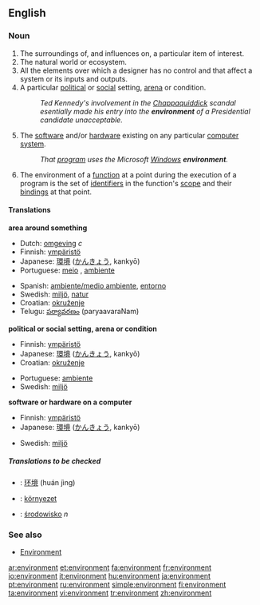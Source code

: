 ==English==

===Noun===
{{en-noun}}

# The surroundings of, and influences on, a particular item of interest.
# The natural world or ecosystem.
#All the elements over which a designer has no control and that affect a system or its inputs and outputs.
#A particular [[political]] or [[social]] setting, [[arena]] or condition.
#:''Ted Kennedy's involvement in the [[Chappaquiddick]] scandal esentially made his entry into the '''environment''' of a Presidential candidate unacceptable.''
# {{cattag|computing}} The [[software]] and/or [[hardware]] existing on any particular [[computer]] [[system]].
#:''That [[program]] uses the Microsoft [[Windows]] '''environment'''.''
# {{complang}} The environment of a [[function]] at a point during the execution of a program is the set of [[identifiers]] in the function's [[scope]] and their [[bindings]] at that point.

====Translations====
'''area around something'''
{{top}}
*Dutch: [[omgeving]] ''c''
*Finnish: [[ympäristö]]
*Japanese: [[環境]] ([[かんきょう]], kankyō)
*Portuguese: [[meio]] {{m}}, [[ambiente]] {{m}}
{{mid}}
*Spanish: [[ambiente/medio ambiente]], [[entorno]]
*Swedish: [[miljö]], [[natur]]
*Croatian: [[okruženje]]
*Telugu: [[పర్యావరణం]] (paryaavaraNam)
{{bottom}}

'''political or social setting, arena or condition'''
{{top}}
*Finnish: [[ympäristö]]
*Japanese: [[環境]] ([[かんきょう]], kankyō)
*Croatian: [[okruženje]]
{{mid}}
*Portuguese: [[ambiente]] {{m}}
*Swedish: [[miljö]]
{{bottom}}

'''software or hardware on a computer'''
{{top}}
*Finnish: [[ympäristö]]
*Japanese: [[環境]] ([[かんきょう]], kankyō)
{{mid}}
*Swedish: [[miljö]]
{{bottom}}

=====Translations to be checked===== 
<!--Remove this section once all of the translations below have been moved into the tables above.--> 
{{checktrans}}
*{{ttbc|Chinese}}: [[环境]] (huán jìng)
*{{ttbc|Hungarian}}: [[környezet]]
*{{ttbc|Polish}}: [[środowisko]] ''n''

===See also===
*[[Environment]]

[[ar:environment]]
[[et:environment]]
[[fa:environment]]
[[fr:environment]]
[[io:environment]]
[[it:environment]]
[[hu:environment]]
[[ja:environment]]
[[pt:environment]]
[[ru:environment]]
[[simple:environment]]
[[fi:environment]]
[[ta:environment]]
[[vi:environment]]
[[tr:environment]]
[[zh:environment]]